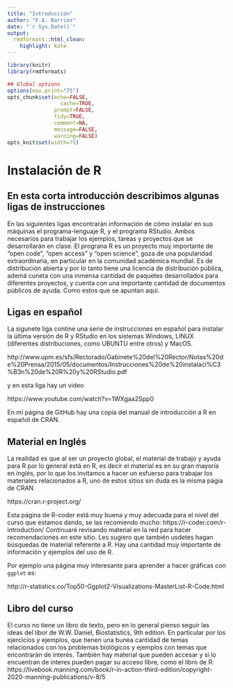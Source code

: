 ```yaml
---
title: "Introducción"
author: "F.A. Barrios"
date: "`r Sys.Date()`"
output:
  rmdformats::html_clean:
    highlight: kate
---
```



```r
library(knitr)
library(rmdformats)

## Global options
options(max.print="75")
opts_chunk$set(echo=FALSE,
	             cache=TRUE,
               prompt=FALSE,
               tidy=TRUE,
               comment=NA,
               message=FALSE,
               warning=FALSE)
opts_knit$set(width=75)
```

# Instalación de R  
## En esta corta introducción describimos algunas ligas de instrucciones  

En las siguientes ligas encontrarán información de cómo instalar en sus máquinas el programa-lenguaje R, y el 
programa RStudio.  Ambos necesarios para trabajar los ejemplos, tareas y proyectos que se desarrollarán en clase.
El prograna R es un proyecto muy importante de "open code", "open access" y "open science", goza de una popularidad
extraordinaria, en particular en la comunidad académica mundial. Es de distribución abierta y por lo tanto tiene una
licencia de distribución pública, ademá cuneta con una inmensa cantidad de paquetes desarrollados para diferentes
proyectos, y cuenta con una importante cantidad de documentos públicos de ayuda. Como estos que se apuntan aquí.  

## Ligas en español  
La sigunete liga contine una serie de instrucciones en español para instalar la última versión de R y RStudio en
los sistemas Windows, LINUX (diferentes distribuciones, como UBUNTU entre otros) y MacOS.  

http://www.upm.es/sfs/Rectorado/Gabinete%20del%20Rector/Notas%20de%20Prensa/2015/05/documentos/Instrucciones%20de%20instalaci%C3%B3n%20de%20R%20y%20RStudio.pdf  

y en esta liga hay un video 

https://www.youtube.com/watch?v=1WXgaa2Spp0

En mi página de GitHub hay una copia del manual de introducción a R en español de CRAN.  

## Material en Inglés  

La realidad es que al ser un proyecto global, el material de trabajo y ayuda para R por lo general está en R, es decir el
material es en su gran mayoría en inglés, por lo que los invitamos a hacer un esfuerso para trabajar los materiales
relacionados a R, uno de estos sitios sin duda es la mísma págia de CRAN  

https://cran.r-project.org/  

Esta página de R-coder está muy buena y muy adecuada para el nivel del curso que estamos dando, se las recomiendo mucho: https://r-coder.com/r-introduction/ Continuaré revisando material en la red para hacer recomendaciones en este sitio. Les sugiero que también usdetes hagan búsquedas de material referente a R.  Hay una cantidad muy importante de información y ejemplos del uso de R.  

Por ejemplo una página muy interesante para aprender a hacer gráficas con `ggplot` es:   

http://r-statistics.co/Top50-Ggplot2-Visualizations-MasterList-R-Code.html  

## Libro del curso  

El curso no tiene un libro de texto, pero en lo general pienso seguir las ideas del libor de W.W. Daniel, Biostatistics, 9th edition. En particular por los ejercicios y ejemplos, que tienen una bunea cantidad de temas relacionados con los problemas biológicos y ejemplos con temas que encontrarán de interés.  También hay material que pueden accesar y si lo encuentran de interes pueden pagar su acceso libre, como el libro de R: https://livebook.manning.com/book/r-in-action-third-edition/copyright-2020-manning-publications/v-8/5  

